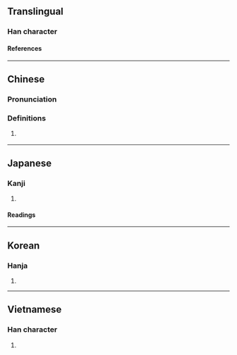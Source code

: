 {{character info/new}}
==Translingual==

===Han character===
{{Han char|rn=61|rad=心|as=07|sn=10|four=|canj=PHDN|ids=⿰忄利}}

====References====
{{Han ref|kx=0388.341|dkj=10689|dj=0721.060|hdz=42305.121|uh=60A7}}

----

==Chinese==
{{zh-forms}}

===Pronunciation===
{{zh-pron
|m=lì
|cat=
}}

===Definitions===
{{zh-hanzi}}

# {{zh-only|怜悧|dot=,}} {{zh-alt-form|伶俐|nocap=1}}

----

==Japanese==

===Kanji===
{{ja-kanji|grade=uc|rs=心07}}

# {{defn|lang=ja|sort=心07}}

====Readings====
{{ja-readings
|on=り
}}

----

==Korean==

===Hanja===
{{ko-hanja|hangeul=[[리]]>[[이]]|eumhun=|rv=ri>i|mr=ri>i|y=li>i}}

# {{defn|lang=ko|sort=心07}}

----

==Vietnamese==

===Han character===
{{vi-readings|rs=心07|reading=rượi}}

# {{defn|lang=vi|sort=心07}}